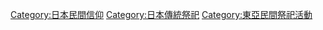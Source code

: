 [[Category:日本民間信仰|Category:日本民間信仰]]
[[Category:日本傳統祭祀|Category:日本傳統祭祀]]
[[Category:東亞民間祭祀活動|Category:東亞民間祭祀活動]]